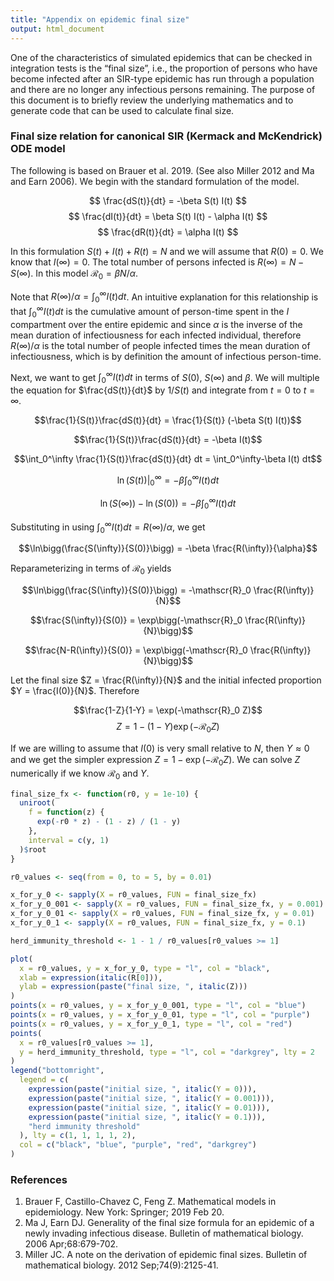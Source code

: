 ```yaml
---
title: "Appendix on epidemic final size"
output: html_document
---
```

One of the characteristics of simulated epidemics that can be checked in integration tests is the "final size", i.e., the proportion of persons who have become infected after an SIR-type epidemic has run through a population and there are no longer any infectious persons remaining. The purpose of this document is to briefly review the underlying mathematics and to generate code that can be used to calculate final size.

### Final size relation for canonical SIR (Kermack and McKendrick) ODE model
The following is based on Brauer et al. 2019. (See also Miller 2012 and Ma and Earn 2006). We begin with the standard formulation of the model.

$$
\frac{dS(t)}{dt} = -\beta S(t) I(t)
$$
$$
\frac{dI(t)}{dt} = \beta S(t) I(t) - \alpha I(t)
$$
$$
\frac{dR(t)}{dt} = \alpha I(t)
$$

In this formulation $S(t)+I(t)+R(t)=N$ and we will assume that $R(0)=0$. We know that $I(\infty) = 0$. The total number of persons infected is $R(\infty) = N - S(\infty)$. In this model $\mathscr{R}_0=\beta N/\alpha$.

Note that $R(\infty)/\alpha = \int_0^\infty I(t)dt$. An intuitive explanation for this relationship is that $\int_0^\infty I(t)dt$ is the cumulative amount of person-time spent in the $I$ compartment over the entire epidemic and since $\alpha$ is the inverse of the mean duration of infectiousness for each infected individual, therefore $R(\infty)/\alpha$ is the total number of people infected times the mean duration of infectiousness, which is by definition the amount of infectious person-time.

Next, we want to get $\int_0^\infty I(t)dt$ in terms of $S(0)$, $S(\infty)$ and $\beta$. We will multiple the equation for $\frac{dS(t)}{dt}$ by $1/S(t)$ and integrate from $t = 0$ to $t = \infty$.

$$\frac{1}{S(t)}\frac{dS(t)}{dt} = \frac{1}{S(t)} (-\beta S(t) I(t))$$

$$\frac{1}{S(t)}\frac{dS(t)}{dt} = -\beta I(t)$$

$$\int_0^\infty \frac{1}{S(t)}\frac{dS(t)}{dt} dt = \int_0^\infty-\beta I(t) dt$$

$$\ln(S(t)) \bigg|_0^\infty = -\beta\int_0^\infty I(t) dt$$

$$\ln(S(\infty)) - \ln(S(0)) = -\beta\int_0^\infty I(t) dt$$

Substituting in using $\int_0^\infty I(t)dt = R(\infty)/\alpha$, we get

$$\ln\bigg(\frac{S(\infty)}{S(0)}\bigg) = -\beta \frac{R(\infty)}{\alpha}$$

Reparameterizing in terms of $\mathscr{R}_0$ yields

$$\ln\bigg(\frac{S(\infty)}{S(0)}\bigg) = -\mathscr{R}_0 \frac{R(\infty)}{N}$$

$$\frac{S(\infty)}{S(0)} = \exp\bigg(-\mathscr{R}_0 \frac{R(\infty)}{N}\bigg)$$


$$\frac{N-R(\infty)}{S(0)} = \exp\bigg(-\mathscr{R}_0 \frac{R(\infty)}{N}\bigg)$$

Let the final size $Z = \frac{R(\infty)}{N}$ and the initial infected proportion $Y = \frac{I(0)}{N}$. Therefore

$$\frac{1-Z}{1-Y} = \exp(-\mathscr{R}_0 Z)$$
$$Z = 1-(1-Y)\exp(-\mathscr{R}_0 Z)$$

If we are willing to assume that $I(0)$ is very small relative to $N$, then $Y\approx 0$ and we get the simpler expression $Z = 1-\exp(-\mathscr{R}_0Z)$. We can solve $Z$ numerically if we know $\mathscr{R}_0$ and $Y$.

```r
final_size_fx <- function(r0, y = 1e-10) {
  uniroot(
    f = function(z) {
      exp(-r0 * z) - (1 - z) / (1 - y)
    },
    interval = c(y, 1)
  )$root
}

r0_values <- seq(from = 0, to = 5, by = 0.01)

x_for_y_0 <- sapply(X = r0_values, FUN = final_size_fx)
x_for_y_0_001 <- sapply(X = r0_values, FUN = final_size_fx, y = 0.001)
x_for_y_0_01 <- sapply(X = r0_values, FUN = final_size_fx, y = 0.01)
x_for_y_0_1 <- sapply(X = r0_values, FUN = final_size_fx, y = 0.1)

herd_immunity_threshold <- 1 - 1 / r0_values[r0_values >= 1]

plot(
  x = r0_values, y = x_for_y_0, type = "l", col = "black",
  xlab = expression(italic(R[0])),
  ylab = expression(paste("final size, ", italic(Z)))
)
points(x = r0_values, y = x_for_y_0_001, type = "l", col = "blue")
points(x = r0_values, y = x_for_y_0_01, type = "l", col = "purple")
points(x = r0_values, y = x_for_y_0_1, type = "l", col = "red")
points(
  x = r0_values[r0_values >= 1],
  y = herd_immunity_threshold, type = "l", col = "darkgrey", lty = 2
)
legend("bottomright",
  legend = c(
    expression(paste("initial size, ", italic(Y = 0))),
    expression(paste("initial size, ", italic(Y = 0.001))),
    expression(paste("initial size, ", italic(Y = 0.01))),
    expression(paste("initial size, ", italic(Y = 0.1))),
    "herd immunity threshold"
  ), lty = c(1, 1, 1, 1, 2),
  col = c("black", "blue", "purple", "red", "darkgrey")
)
```

### References
1. Brauer F, Castillo-Chavez C, Feng Z. Mathematical models in epidemiology. New York: Springer; 2019 Feb 20.
2. Ma J, Earn DJ. Generality of the final size formula for an epidemic of a newly invading infectious disease. Bulletin of mathematical biology. 2006 Apr;68:679-702.
3. Miller JC. A note on the derivation of epidemic final sizes. Bulletin of mathematical biology. 2012 Sep;74(9):2125-41.
